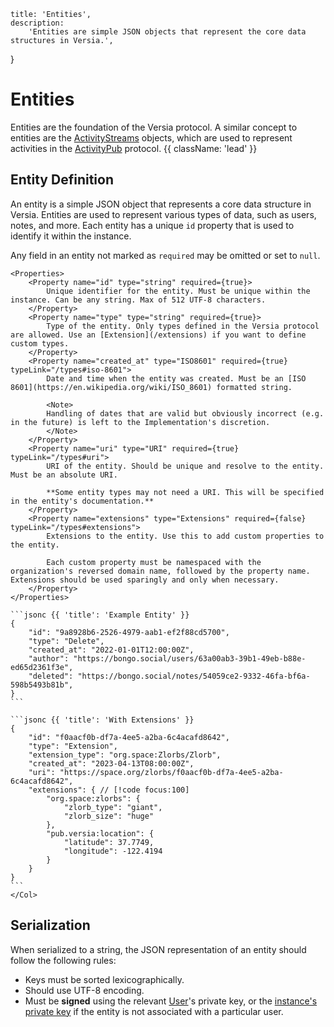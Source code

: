     title: 'Entities',
    description:
        'Entities are simple JSON objects that represent the core data structures in Versia.',
}

# Entities

Entities are the foundation of the Versia protocol. A similar concept to entities are the [ActivityStreams](https://www.w3.org/TR/activitystreams-core/) objects, which are used to represent activities in the [ActivityPub](https://www.w3.org/TR/activitypub/) protocol. {{ className: 'lead' }}

## Entity Definition

An entity is a simple JSON object that represents a core data structure in Versia. Entities are used to represent various types of data, such as users, notes, and more. Each entity has a unique `id` property that is used to identify it within the instance.

Any field in an entity not marked as `required` may be omitted or set to `null`.

<Row>
  <Col>

    <Properties>
        <Property name="id" type="string" required={true}>
            Unique identifier for the entity. Must be unique within the instance. Can be any string. Max of 512 UTF-8 characters.
        </Property>
        <Property name="type" type="string" required={true}>
            Type of the entity. Only types defined in the Versia protocol are allowed. Use an [Extension](/extensions) if you want to define custom types.
        </Property>
        <Property name="created_at" type="ISO8601" required={true} typeLink="/types#iso-8601">
            Date and time when the entity was created. Must be an [ISO 8601](https://en.wikipedia.org/wiki/ISO_8601) formatted string.

            <Note>
            Handling of dates that are valid but obviously incorrect (e.g. in the future) is left to the Implementation's discretion.
            </Note>
        </Property>
        <Property name="uri" type="URI" required={true} typeLink="/types#uri">
            URI of the entity. Should be unique and resolve to the entity. Must be an absolute URI.

            **Some entity types may not need a URI. This will be specified in the entity's documentation.**
        </Property>
        <Property name="extensions" type="Extensions" required={false} typeLink="/types#extensions">
            Extensions to the entity. Use this to add custom properties to the entity.

            Each custom property must be namespaced with the organization's reversed domain name, followed by the property name. Extensions should be used sparingly and only when necessary.
        </Property>
    </Properties>
  </Col>
  <Col sticky>

    ```jsonc {{ 'title': 'Example Entity' }}
    {
        "id": "9a8928b6-2526-4979-aab1-ef2f88cd5700",
        "type": "Delete",
        "created_at": "2022-01-01T12:00:00Z",
        "author": "https://bongo.social/users/63a00ab3-39b1-49eb-b88e-ed65d2361f3e",
        "deleted": "https://bongo.social/notes/54059ce2-9332-46fa-bf6a-598b5493b81b",
    }
    ``` 

    ```jsonc {{ 'title': 'With Extensions' }}
    {
        "id": "f0aacf0b-df7a-4ee5-a2ba-6c4acafd8642",
        "type": "Extension",
        "extension_type": "org.space:Zlorbs/Zlorb",
        "created_at": "2023-04-13T08:00:00Z",
        "uri": "https://space.org/zlorbs/f0aacf0b-df7a-4ee5-a2ba-6c4acafd8642",
        "extensions": { // [!code focus:100]
            "org.space:zlorbs": {
                "zlorb_type": "giant",
                "zlorb_size": "huge"
            },
            "pub.versia:location": {
                "latitude": 37.7749,
                "longitude": -122.4194
            }
        }
    }
    ```
    </Col>
</Row>

## Serialization

When serialized to a string, the JSON representation of an entity should follow the following rules:
- Keys must be sorted lexicographically.
- Should use UTF-8 encoding.
- Must be **signed** using the relevant [User](/entities/user)'s private key, or the [instance's private key](/entities/server-metadata) if the entity is not associated with a particular user.
